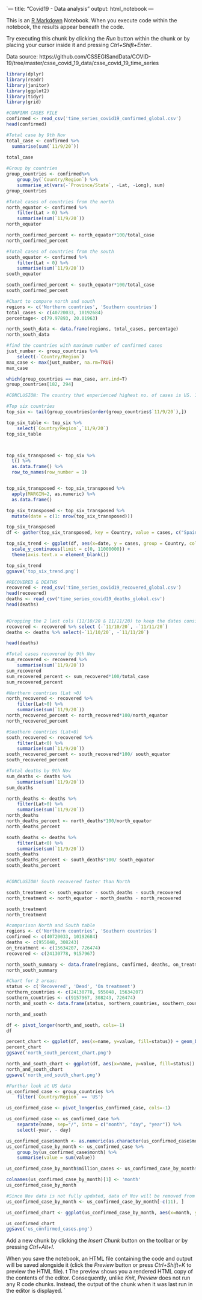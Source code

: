 `---
title: "Covid19 - Data analysis"
output: html_notebook
---

This is an [R Markdown](http://rmarkdown.rstudio.com) Notebook. When you execute code within the notebook, the results appear beneath the code. 

Try executing this chunk by clicking the *Run* button within the chunk or by placing your cursor inside it and pressing *Ctrl+Shift+Enter*. 

Data source: https://github.com/CSSEGISandData/COVID-19/tree/master/csse_covid_19_data/csse_covid_19_time_series

```r
library(dplyr)
library(readr)
library(janitor)
library(ggplot2)
library(tidyr)
library(grid)
```


```r
#CONFIRM CASES FILE
confirmed <- read_csv('time_series_covid19_confirmed_global.csv')
head(confirmed)
```



```r
#Total case by 9th Nov
total_case <- confirmed %>% 
  summarise(sum(`11/9/20`))
  
total_case
```
```r
#Group by countries
group_countries <- confirmed%>%
    group_by(`Country/Region`) %>%
    summarise_at(vars(-`Province/State`, -Lat, -Long), sum)
group_countries
```
```r
#Total cases of countries from the north
north_equator <- confirmed %>%
    filter(Lat > 0) %>%
    summarise(sum(`11/9/20`))
north_equator

north_confirmed_percent <- north_equator*100/total_case
north_confirmed_percent

```

```r
#Total cases of countries from the south
south_equator <- confirmed %>%
    filter(Lat < 0) %>%
    summarise(sum(`11/9/20`))
south_equator

south_confirmed_percent <- south_equator*100/total_case
south_confirmed_percent
```

```r
#Chart to compare north and south
regions <- c('Northern countries', 'Southern countries')
total_cases <- c(40720033, 10192684)
percentage<- c(79.97893, 20.01963)

north_south_data <- data.frame(regions, total_cases, percentage)
north_south_data 


```
```r
#find the countries with maximum number of confirmed cases
just_number <- group_countries %>%
    select(-`Country/Region`) 
max_case <- max(just_number, na.rm=TRUE)
max_case

which(group_countries == max_case, arr.ind=T)
group_countries[182, 294]

#CONCLUSION: The country that experienced highest no. of cases is US. 10110552 cases on 9th Nov 2020
```
```r
#Top six countries 
top_six <- tail(group_countries[order(group_countries$`11/9/20`),]) 

top_six_table <- top_six %>%
    select(`Country/Region`,`11/9/20`) 
top_six_table



top_six_transposed <- top_six %>%
  t() %>%
  as.data.frame() %>%
  row_to_names(row_number = 1)


top_six_transposed <- top_six_transposed %>%
  apply(MARGIN=2, as.numeric) %>%
  as.data.frame()

top_six_transposed <- top_six_transposed %>%
  mutate(date = c(1: nrow(top_six_transposed)))

top_six_transposed
df <- gather(top_six_transposed, key = Country, value = cases, c("Spain", "Russia", "France", "Brazil", "India", "US"))

top_six_trend <- ggplot(df, aes(x=date, y = cases, group = Country, colour = Country)) + geom_line()+ labs(title='Confirmed cases in top six countries',x='From 22nd Jan to 9th Nov 2020', y='Number of cases')+ 
  scale_y_continuous(limit = c(0, 11000000)) +
  theme(axis.text.x = element_blank())

top_six_trend
ggsave('top_six_trend.png')
```
```r
#RECOVERED & DEATHS
recovered <- read_csv('time_series_covid19_recovered_global.csv')
head(recovered)
deaths <- read_csv('time_series_covid19_deaths_global.csv')
head(deaths)
      
```
```r
#Dropping the 2 last cols (11/10/20 & 11/11/20) to keep the dates consistent
recovered <- recovered %>% select (-`11/10/20`, -`11/11/20`)
deaths <- deaths %>% select(-`11/10/20`, -`11/11/20`)

head(deaths)


```


```r
#Total cases recovered by 9th Nov
sum_recovered <- recovered %>%
    summarise(sum(`11/9/20`))
sum_recovered
sum_recovered_percent <- sum_recovered*100/total_case
sum_recovered_percent

#Northern countries (Lat >0)
north_recovered <- recovered %>%
    filter(Lat>0) %>%
    summarise(sum(`11/9/20`))
north_recovered_percent <- north_recovered*100/north_equator
north_recovered_percent

#Southern countries (Lat<0)
south_recovered <- recovered %>%
    filter(Lat<0) %>%
    summarise(sum(`11/9/20`))
south_recovered_percent <- south_recovered*100/ south_equator
south_recovered_percent

#Total deaths by 9th Nov
sum_deaths <- deaths %>%
    summarise(sum(`11/9/20`))
sum_deaths

north_deaths <- deaths %>%
    filter(Lat>0) %>%
    summarise(sum(`11/9/20`))
north_deaths
north_deaths_percent <- north_deaths*100/north_equator
north_deaths_percent

south_deaths <- deaths %>%
    filter(Lat<0) %>%
    summarise(sum(`11/9/20`))
south_deaths
south_deaths_percent <- south_deaths*100/ south_equator
south_deaths_percent


#CONCLUSION! South recovered faster than North
```


```r

south_treatment <- south_equator - south_deaths - south_recovered
north_treatment <- north_equator - north_deaths - north_recovered

south_treatment
north_treatment

#comparison North and South table
regions <- c('Northern countries', 'Southern countries')
confirmed <- c(40720033, 10192684)
deaths <- c(955048, 308243)
on_treatment <- c(15634207, 726474)
recovered <- c(24130778, 9157967)

north_south_summary <- data.frame(regions, confirmed, deaths, on_treatment, recovered)
north_south_summary
```


```r
#Chart for 2 areas:
status <- c('Recovered', 'Dead', 'On treatment')
northern_countries <- c(24130778, 955048, 15634207)
southern_countries <- c(9157967, 308243, 726474)
north_and_south <- data.frame(status, northern_countries, southern_countries)

north_and_south

df <- pivot_longer(north_and_south, cols=-1)
df

percent_chart <- ggplot(df, aes(x=name, y=value, fill=status)) + geom_bar(position="fill", stat="identity") + scale_y_continuous(labels = scales::percent) + scale_fill_brewer() + theme_light() + theme(axis.title=element_blank())
percent_chart
ggsave('north_south_percent_chart.png')

north_and_south_chart <- ggplot(df, aes(x=name, y=value, fill=status)) + geom_bar(position="stack", stat="identity") + ylab('Number of cases') + scale_fill_brewer() + theme_classic() +  theme(axis.title.x=element_blank())
north_and_south_chart 
ggsave('north_and_south_chart.png')

```



```r
#Further look at US data
us_confirmed_case <- group_countries %>% 
    filter(`Country/Region` == 'US')

us_confirmed_case <- pivot_longer(us_confirmed_case, cols=-1)

us_confirmed_case <- us_confirmed_case %>%
    separate(name, sep="/", into = c("month", "day", "year")) %>%
    select(-year, - day)

us_confirmed_case$month <- as.numeric(as.character(us_confirmed_case$month))
us_confirmed_case_by_month <- us_confirmed_case %>%
    group_by(us_confirmed_case$month) %>%
    summarise(value = sum(value))

us_confirmed_case_by_month$million_cases <- us_confirmed_case_by_month$value/1000000 

colnames(us_confirmed_case_by_month)[1] <- 'month'
us_confirmed_case_by_month

#Since Nov data is not fully updated, data of Nov will be removed from the bar plot!
us_confirmed_case_by_month <- us_confirmed_case_by_month[-c(11), ]

us_confirmed_chart <- ggplot(us_confirmed_case_by_month, aes(x=month, y=million_cases)) + geom_bar(stat='identity', fill='steelblue') + labs(title='US cases from 22nd Jan to 9th Oct 2020', subtitle = 'Nov data is not fully updated') + ylab(label='Million of cases') + scale_x_discrete(limit = c('Jan', 'Feb', 'March', 'April', 'May', 'Jun', 'Jul', 'Aug', 'Sep', 'Oct')) + theme_minimal() + theme(axis.title.x=element_blank()) 

us_confirmed_chart
ggsave('us_confirmed_cases.png')

```
 
Add a new chunk by clicking the *Insert Chunk* button on the toolbar or by pressing *Ctrl+Alt+I*.

When you save the notebook, an HTML file   containing the code and output will be saved alongside it (click the *Preview* button or press *Ctrl+Shift+K* to preview the HTML file).
t
The preview shows you a rendered HTML copy of the contents of the editor. Consequently, unlike *Knit*, *Preview* does not run any R code chunks. Instead, the output of the chunk when it was last run in the editor is displayed.
`
